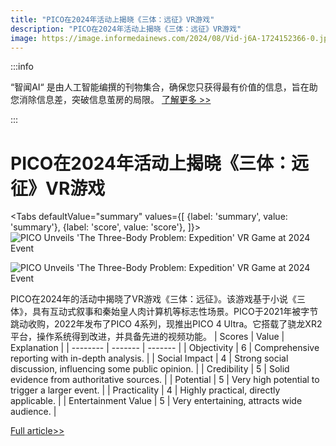 ```yaml
---
title: "PICO在2024年活动上揭晓《三体：远征》VR游戏"
description: "PICO在2024年活动上揭晓《三体：远征》VR游戏"
image: https://image.informedainews.com/2024/08/Vid-j6A-1724152366-0.jpg
---
```



:::info

“智闻AI“ 是由人工智能编撰的刊物集合，确保您只获得最有价值的信息，旨在助您消除信息差，突破信息茧房的局限。  [了解更多 >>](/)

:::

# PICO在2024年活动上揭晓《三体：远征》VR游戏


<Tabs
	defaultValue="summary"
	values={[
	{label: 'summary', value: 'summary'},
	{label: 'score', value: 'score'},
]}>
<TabItem value="summary">
<img
  src="https://image.informedainews.com/2024/08/Vid-j6A-1724152366-0.jpg"
  alt="PICO Unveils 'The Three-Body Problem: Expedition' VR Game at 2024 Event"
/>

<img
  src="https://image.informedainews.com/2024/08/Vid-uUl-1724152366-1.jpg"
  alt="PICO Unveils 'The Three-Body Problem: Expedition' VR Game at 2024 Event"
/>



PICO在2024年的活动中揭晓了VR游戏《三体：远征》。该游戏基于小说《三体》，具有互动式叙事和秦始皇人肉计算机等标志性场景。PICO于2021年被字节跳动收购，2022年发布了PICO 4系列，现推出PICO 4 Ultra。它搭载了骁龙XR2平台，操作系统得到改进，并具备先进的视频功能。
</TabItem>
<TabItem value="score">
	| Scores     | Value   | Explanation |
	| -------- | ------- | ------- |
	| Objectivity  | 6    | Comprehensive reporting with in-depth analysis.    |
	| Social Impact | 4     | Strong social discussion, influencing some public opinion.    |
	| Credibility    | 5    | Solid evidence from authoritative sources.    |
	| Potential    | 5    | Very high potential to trigger a larger event.    |
	| Practicality    | 4    | Highly practical, directly applicable.    |
	| Entertainment Value    | 5    | Very entertaining, attracts wide audience.    |
</TabItem>
</Tabs>

[Full article>>](https://www.cnbeta.com.tw/articles/game/1442913.htm)
